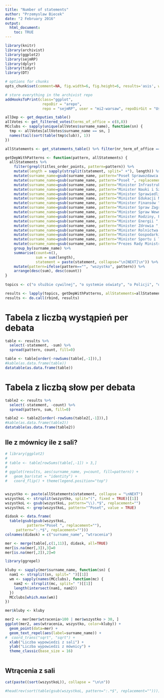 ```yaml
---
title: "Number of statements"
author: "Przemyslaw Biecek"
date: "2 February 2016"
output: 
  html_document:
    toc: TRUE
---
```


```r
library(knitr)
library(archivist)
library(ggplot2)
library(sejmRP)
library(dplyr)
library(tidyr)
library(DT)

# options for chunks
opts_chunk$set(comment=NA, fig.width=6, fig.height=6, results='asis', warning=FALSE, message=FALSE, cache=FALSE)

# store everything in the archivist repo
addHooksToPrint(class="ggplot",
                 repoDir = "arepo", 
                 repo = "sejmRP", user = "mi2-warsaw", repoDirGit = "UseCase/arepo")

```


```r
allDep <- get_deputies_table()
allVotes <- get_filtered_votes(terms_of_office = c(8,8))
MCclubs <- sapply(unique(allVotes$surname_name), function(sn) {
  tmp <- allVotes[allVotes$surname_name == sn, ]
  names(tail(sort(table(tmp$club)), 1))
})

allStatements <- get_statements_table() %>% filter(nr_term_of_office == "8")
```

```r
getDepWithPatterns <- function(pattern, allStatements) {
  allStatements %>% 
    filter(grepl(titles_order_points, pattern=pattern)) %>%
    mutate(length = sapply(strsplit(statement, split=" +"), length)) %>%
    mutate(surname_name=gsub(surname_name, pattern="Poseł Sprawozdawca ", replacement="")) %>%
    mutate(surname_name=gsub(surname_name, pattern="Poseł ", replacement="")) %>%
    mutate(surname_name=gsub(surname_name, pattern="Minister Infrastruktury i Budownictwa ", replacement="")) %>%
    mutate(surname_name=gsub(surname_name, pattern="Minister Nauki i Szkolnictwa Wyższego ", replacement="")) %>%
    mutate(surname_name=gsub(surname_name, pattern="Minister Sprawiedliwości ", replacement="")) %>%
    mutate(surname_name=gsub(surname_name, pattern="Minister Edukacji Narodowej ", replacement="")) %>%
    mutate(surname_name=gsub(surname_name, pattern="Minister Finansów ", replacement="")) %>%
    mutate(surname_name=gsub(surname_name, pattern="Minister Spraw Zagranicznych ", replacement="")) %>%
    mutate(surname_name=gsub(surname_name, pattern="Minister Spraw Wewnętrznych i Administracji ", replacement="")) %>%
    mutate(surname_name=gsub(surname_name, pattern="Minister Rodziny, Pracy i Polityki Społecznej ", replacement="")) %>%
    mutate(surname_name=gsub(surname_name, pattern="Minister Energii ", replacement="")) %>%
    mutate(surname_name=gsub(surname_name, pattern="Minister Zdrowia ", replacement="")) %>%
    mutate(surname_name=gsub(surname_name, pattern="Minister Rolnictwa i Rozwoju Wsi ", replacement="")) %>%
    mutate(surname_name=gsub(surname_name, pattern="Minister Gospodarki Morskiej i Żeglugi Śródlądowej ", replacement="")) %>%
    mutate(surname_name=gsub(surname_name, pattern="Minister Sportu i Turystyki ", replacement="")) %>%
    mutate(surname_name=gsub(surname_name, pattern="Prezes Rady Ministrów ", replacement="")) %>%
    group_by(surname_name) %>%
    summarise(count=n(),
              sum = sum(length),
              statement = paste(statement, collapse="\n[NEXT]\n")) %>%
    mutate(pattern=ifelse(pattern=="", "wszystko", pattern)) %>%
    arrange(desc(sum), desc(count))
}
  
topics <- c("o służbie cywilnej", "o systemie oświaty", "o Policji", "o podatku od niektórych instytucji finansowych", "o radiofonii i telewizji", "o rządowym projekcie ustawy budżetowej", "polskiej polityki zagranicznej", "o Trybunale Konstytucyjnym", "Trybunału Konstytucyjnego", "")

results <- lapply(topics, getDepWithPatterns, allStatements=allStatements)
results <- do.call(rbind, results)
```

# Tabela z liczbą wystąpień per debata

```r
table <- results %>% 
  select(-statement, -sum) %>%
  spread(pattern, count, fill=0)

table <- table[order(-rowSums(table[,-1])),]
#kable(as.data.frame(table))
datatable(as.data.frame(table))
```

# Tabela z liczbą słow per debata

```r
table2 <- results %>% 
  select(-statement, -count) %>%
  spread(pattern, sum, fill=0)

table2 <- table2[order(-rowSums(table2[,-1])),]
#kable(as.data.frame(table2))
datatable(as.data.frame(table2))

```

## Ile z mównicy ile z sali?

```r
# library(ggplot2)
# 
# table <- table[rowSums(table[,-1]) > 3,]
# 
# ggplot(results, aes(surname_name, y=count, fill=pattern)) +
#   geom_bar(stat = "identity") + 
#   coord_flip() + theme(legend.position="top")


wszystko <- paste(allStatements$statement, collapse = "\nNEXT")
wszystkoL <- strsplit(wszystko, split="(", fixed = TRUE)[[1]]
wszystkoL <- gsub(wszystkoL, pattern="\\).*$", replacement="")
wszystkoL <- grep(wszystkoL, pattern="^Poseł", value = TRUE)

didask <- data.frame(
  table(gsub(gsub(wszystkoL, 
          pattern="Poseł ", replacement=""), 
     pattern=":.*$", replacement="")))
colnames(didask) = c("surname_name", "wtracenia")

mer <- merge(table[,c(1,11)], didask, all=TRUE)
mer[is.na(mer[,3]),3]=0
mer[is.na(mer[,2]),2]=0

library(ggrepel)

kluby <- sapply(mer$surname_name, function(sn) {
  nam1 <- strsplit(sn, split=" ")[[1]]
  wm <- sapply(names(MCclubs), function(mc) {
    nam2 <- strsplit(mc, split=" ")[[1]]
    length(intersect(nam1, nam2))
  }) 
  MCclubs[which.max(wm)]
})

mer$kluby <- kluby

mer2 <- mer[mer$wtracenia>100 | mer$wszystko > 30, ]
ggplot(mer2, aes(wtracenia, wszystko, color=kluby)) +
  geom_point(data=mer) +
  geom_text_repel(aes(label=surname_name)) +
#  coord_trans("sqrt", "sqrt") +
  xlab("Liczba wypowiedzi z sali") +
  ylab("Liczba wypowiedzi z mównicy") +
  theme_classic(base_size = 16)
  
```

## Wtrącenia z sali

```r

cat(paste((sort(wszystkoL)), collapse = "\n\n"))

#head(rev(sort(table(gsub(wszystkoL, pattern=":.*$", replacement="")))),25)

```
